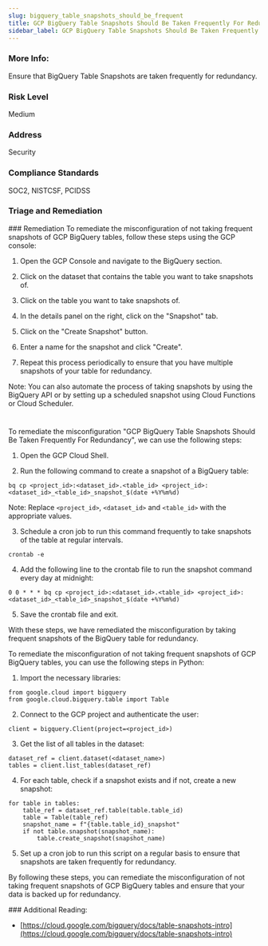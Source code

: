 ```yaml
---
slug: bigquery_table_snapshots_should_be_frequent
title: GCP BigQuery Table Snapshots Should Be Taken Frequently For Redundancy
sidebar_label: GCP BigQuery Table Snapshots Should Be Taken Frequently For Redundancy
---
```


### More Info:

Ensure that BigQuery Table Snapshots are taken frequently for redundancy.

### Risk Level

Medium

### Address

Security

### Compliance Standards

SOC2, NISTCSF, PCIDSS


### Triage and Remediation
<Tabs>
<Tab title='Remediation'>
### Remediation

<AccordionGroup>
<Accordion title='Using Console' defaultOpen='true'>
To remediate the misconfiguration of not taking frequent snapshots of GCP BigQuery tables, follow these steps using the GCP console:

1. Open the GCP Console and navigate to the BigQuery section.

2. Click on the dataset that contains the table you want to take snapshots of.

3. Click on the table you want to take snapshots of.

4. In the details panel on the right, click on the "Snapshot" tab.

5. Click on the "Create Snapshot" button.

6. Enter a name for the snapshot and click "Create".

7. Repeat this process periodically to ensure that you have multiple snapshots of your table for redundancy.

Note: You can also automate the process of taking snapshots by using the BigQuery API or by setting up a scheduled snapshot using Cloud Functions or Cloud Scheduler.

#
</Accordion>

<Accordion title='Using CLI'>
To remediate the misconfiguration "GCP BigQuery Table Snapshots Should Be Taken Frequently For Redundancy", we can use the following steps:

1. Open the GCP Cloud Shell.

2. Run the following command to create a snapshot of a BigQuery table:

```
bq cp <project_id>:<dataset_id>.<table_id> <project_id>:<dataset_id>_<table_id>_snapshot_$(date +%Y%m%d)
```
Note: Replace `<project_id>`, `<dataset_id>` and `<table_id>` with the appropriate values.

3. Schedule a cron job to run this command frequently to take snapshots of the table at regular intervals.

```
crontab -e
```

4. Add the following line to the crontab file to run the snapshot command every day at midnight:

```
0 0 * * * bq cp <project_id>:<dataset_id>.<table_id> <project_id>:<dataset_id>_<table_id>_snapshot_$(date +%Y%m%d)
```

5. Save the crontab file and exit.

With these steps, we have remediated the misconfiguration by taking frequent snapshots of the BigQuery table for redundancy.
</Accordion>

<Accordion title='Using Python'>
To remediate the misconfiguration of not taking frequent snapshots of GCP BigQuery tables, you can use the following steps in Python:

1. Import the necessary libraries:

```
from google.cloud import bigquery
from google.cloud.bigquery.table import Table
```

2. Connect to the GCP project and authenticate the user:

```
client = bigquery.Client(project=<project_id>)
```

3. Get the list of all tables in the dataset:

```
dataset_ref = client.dataset(<dataset_name>)
tables = client.list_tables(dataset_ref)
```

4. For each table, check if a snapshot exists and if not, create a new snapshot:

```
for table in tables:
    table_ref = dataset_ref.table(table.table_id)
    table = Table(table_ref)
    snapshot_name = f"{table.table_id}_snapshot"
    if not table.snapshot(snapshot_name):
        table.create_snapshot(snapshot_name)
```

5. Set up a cron job to run this script on a regular basis to ensure that snapshots are taken frequently for redundancy.

By following these steps, you can remediate the misconfiguration of not taking frequent snapshots of GCP BigQuery tables and ensure that your data is backed up for redundancy.
</Accordion>

</AccordionGroup>
</Tab>
</Tabs>
### Additional Reading:

- [https://cloud.google.com/bigquery/docs/table-snapshots-intro](https://cloud.google.com/bigquery/docs/table-snapshots-intro) 

